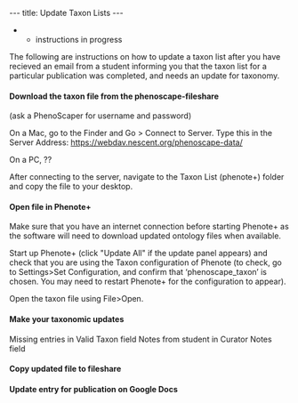 ---
title: Update Taxon Lists
---

** instructions in progress

The following are instructions on how to update a taxon list after you have recieved an email from a student informing you that the taxon list for a particular publication was completed, and needs an update for taxonomy.

====Download the taxon file from the phenoscape-fileshare====
(ask a PhenoScaper for username and password)

On a Mac, go to the Finder and Go > Connect to Server.  Type this in the Server Address:  https://webdav.nescent.org/phenoscape-data/

On a PC, ??

After connecting to the server, navigate to the Taxon List (phenote+) folder and copy the file to your desktop.

====Open file in Phenote+====

Make sure that you have an internet connection before starting Phenote+ as the software will need to download updated ontology files when available.

Start up Phenote+ (click "Update All" if the update panel appears) and check that you are using the Taxon configuration of Phenote (to check, go to Settings>Set Configuration, and confirm that ‘phenoscape_taxon’ is chosen. You may need to restart Phenote+ for the configuration to appear). 

Open the taxon file using File>Open.

====Make your taxonomic updates====

Missing entries in Valid Taxon field
Notes from student in Curator Notes field

====Copy updated file to fileshare====

====Update entry for publication on Google Docs====